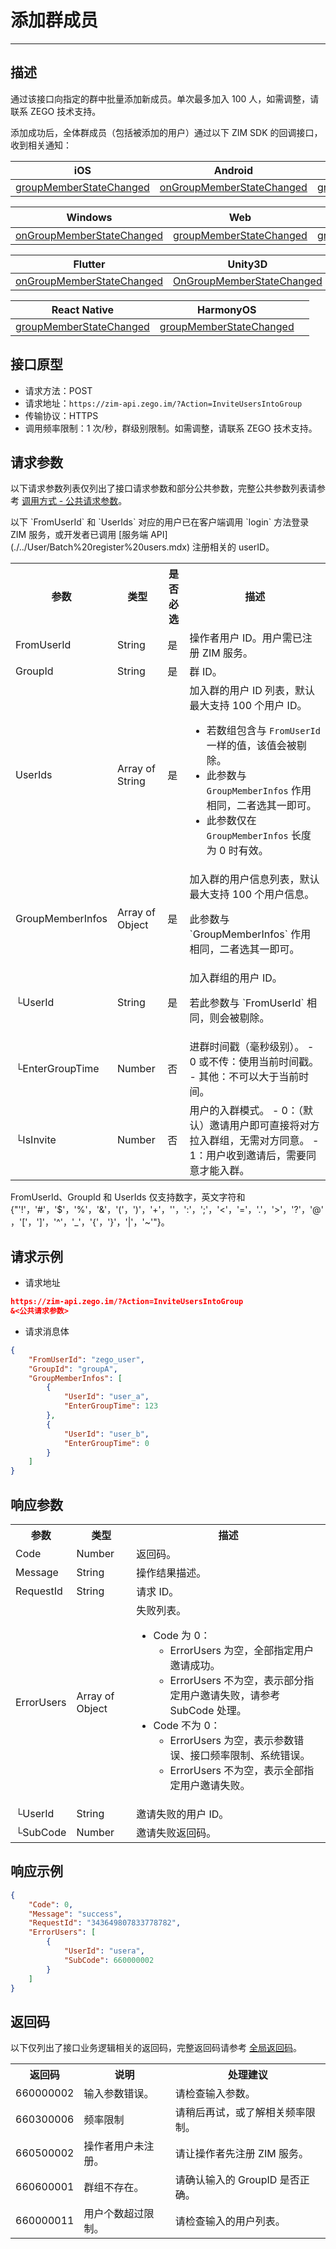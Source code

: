 
# 添加群成员

- - -

## 描述

通过该接口向指定的群中批量添加新成员。单次最多加入 100 人，如需调整，请联系 ZEGO 技术支持。

添加成功后，全体群成员（包括被添加的用户）通过以下 ZIM SDK 的回调接口，收到相关通知：

| iOS | Android | macOS |
|-----|---------|--------|
| [groupMemberStateChanged](https://doc-zh.zego.im/article/api?doc=zim_API~objective-c_ios~protocol~ZIMEventHandler#zim-group-member-state-changed-event-user-list-operated-info-group-id) | [onGroupMemberStateChanged](https://doc-zh.zego.im/article/api?doc=zim_API~java_android~class~ZIMEventHandler#on-group-member-state-changed) | [groupMemberStateChanged](https://doc-zh.zego.im/article/api?doc=zim_API~objective-c_macos~protocol~ZIMEventHandler#zim-group-member-state-changed-event-user-list-operated-info-group-id) |

| Windows | Web | 小程序 |
|---------|-----|---------|
| [onGroupMemberStateChanged](https://doc-zh.zego.im/article/api?doc=zim_API~cpp_windows~class~ZIMEventHandler#on-group-member-state-changed) | [groupMemberStateChanged](https://doc-zh.zego.im/article/api?doc=zim_API~javascript_web~interface~ZIMEventHandler#group-member-state-changed) | [groupMemberStateChanged](https://doc-zh.zego.im/article/api?doc=zim_API~javascript_wxxcx~interface~ZIMEventHandler#group-member-state-changed) |

| Flutter | Unity3D | uni-app |
|---------|---------|---------|
| [onGroupMemberStateChanged](https://pub.dev/documentation/zego_zim/latest/zego_zim/ZIMEventHandler/onGroupMemberStateChanged.html) | [OnGroupMemberStateChanged](https://doc-zh.zego.im/article/api?doc=zim_API~cs_unity3d~class~ZIMEventHandler#on-group-member-state-changed) | [groupMemberStateChanged](https://doc-zh.zego.im/article/api?doc=zim_API~javascript_uni-app~interface~ZIMEventHandler#group-member-state-changed) |

| React Native | HarmonyOS | |
|---------|--------------|---|
| [groupMemberStateChanged](https://doc-zh.zego.im/article/api?doc=zim_API~javascript_react-native~interface~ZIMEventHandler#group-member-state-changed) | [groupMemberStateChanged](https://doc-zh.zego.im/article/api?doc=zim_API~javascript_harmony~interface~ZIMEventHandler#group-member-state-changed) | |

## 接口原型
- 请求方法：POST
- 请求地址：`https://zim-api.zego.im/?Action=InviteUsersIntoGroup`
- 传输协议：HTTPS
- 调用频率限制：1 次/秒，群级别限制。如需调整，请联系 ZEGO 技术支持。

## 请求参数

以下请求参数列表仅列出了接口请求参数和部分公共参数，完整公共参数列表请参考 [调用方式 - 公共请求参数](../Accessing%20Server%20APIs.mdx#2-公共参数)。

<Note title="说明">
以下 `FromUserId` 和 `UserIds` 对应的用户已在客户端调用 `login` 方法登录 ZIM 服务，或开发者已调用 [服务端 API](./../User/Batch%20register%20users.mdx) 注册相关的 userID。
</Note>

<table class="collapsible-table" >
<tbody><tr data-row-level="1">
<th>参数</th>
<th>类型</th>
<th>是否必选</th>
<th>描述</th>
</tr>
<tr data-row-level="2">
<td>FromUserId</td>
<td>String</td>
<td>是</td>
<td>操作者用户 ID。用户需已注册 ZIM 服务。</td>
</tr>
<tr data-row-level="3">
<td>GroupId</td>
<td>String</td>
<td>是</td>
<td>群 ID。</td>
</tr>
<tr data-row-level="4">
<td>UserIds</td>
<td>Array of String</td>
<td>是</td>
<td>
加入群的用户 ID 列表，默认最大支持 100 个用户 ID。
<Note title="说明">

- 若数组包含与 `FromUserId` 一样的值，该值会被剔除。
- 此参数与 `GroupMemberInfos` 作用相同，二者选其一即可。
- 此参数仅在 `GroupMemberInfos` 长度为 0 时有效。
</Note>
</td>
</tr>
<tr data-row-level="5" data-row-child="true">
<td>GroupMemberInfos</td>
<td>Array of Object</td>
<td>是</td>
<td>
加入群的用户信息列表，默认最大支持 100 个用户信息。
<Note title="说明"><p>此参数与 `GroupMemberInfos` 作用相同，二者选其一即可。</p></Note>
</td>
</tr>
<tr data-row-level="5-1">
<td>└UserId</td>
<td>String</td>
<td>是</td>
<td>
加入群组的用户 ID。
<Note title="说明"><p>若此参数与 `FromUserId` 相同，则会被剔除。</p></Note>
</td>
</tr>
<tr data-row-level="5-2">
<td>└EnterGroupTime</td>
<td>Number</td>
<td>否</td>
<td>
进群时间戳（毫秒级别）。
- 0 或不传：使用当前时间戳。
- 其他：不可以大于当前时间。
</td>
</tr>
<tr data-row-level="5-3">
<td>└IsInvite</td>
<td>Number</td>
<td>否</td>
<td>
用户的入群模式。
- 0：（默认）邀请用户即可直接将对方拉入群组，无需对方同意。
- 1：用户收到邀请后，需要同意才能入群。
</td>
</tr>
</tbody></table>

<Note title="说明">

FromUserId、GroupId 和 UserIds 仅支持数字，英文字符和 {"'!'，'#'，'$'，'%'，'&'，'('，')'，'+'，''，':'，';'，'<'，'='，'.'，'>'，'?'，'@'，'['，']'，'^'，'_'，'{'，'}'，'|'，'~'"}。
</Note>

## 请求示例

- 请求地址

```json
https://zim-api.zego.im/?Action=InviteUsersIntoGroup
&<公共请求参数>
```

- 请求消息体

```json
{
    "FromUserId": "zego_user",
    "GroupId": "groupA",
    "GroupMemberInfos": [
        {
            "UserId": "user_a",
            "EnterGroupTime": 123
        },
        {
            "UserId": "user_b",
            "EnterGroupTime": 0
        }
    ]
}
```

## 响应参数

<table class="collapsible-table" >

<tbody><tr data-row-level="1">
<th>参数</th>
<th>类型</th>
<th>描述</th>
</tr>
<tr data-row-level="2">
<td>Code</td>
<td>Number</td>
<td>返回码。</td>
</tr>
<tr data-row-level="3">
<td>Message</td>
<td>String</td>
<td>操作结果描述。</td>
</tr>
<tr data-row-level="4">
<td>RequestId</td>
<td>String</td>
<td>请求 ID。</td>
</tr>
<tr data-row-level="5" data-row-child="true">
<td>ErrorUsers</td>
<td>Array of Object</td>
<td>
失败列表。
<ul><li>
Code 为 0：
<ul><li>ErrorUsers 为空，全部指定用户邀请成功。</li><li>ErrorUsers 不为空，表示部分指定用户邀请失败，请参考 SubCode 处理。</li></ul>
</li>
<li>
Code 不为 0：
<ul><li>ErrorUsers 为空，表示参数错误、接口频率限制、系统错误。</li><li>ErrorUsers 不为空，表示全部指定用户邀请失败。</li></ul>
</li>
</ul></td>
</tr>
<tr data-row-level="5-1">
<td>└UserId</td>
<td>String</td>
<td>邀请失败的用户 ID。</td>
</tr>
<tr data-row-level="5-2">
<td>└SubCode</td>
<td>Number</td>
<td>邀请失败返回码。</td>
</tr>
</tbody></table>

## 响应示例

```json
{
    "Code": 0,
    "Message": "success",
    "RequestId": "343649807833778782",
    "ErrorUsers": [
        {
            "UserId": "usera",
            "SubCode": 660000002
        }
    ]
}
```

## 返回码

以下仅列出了接口业务逻辑相关的返回码，完整返回码请参考 [全局返回码](../Return%20codes.mdx)。

<table>
<tbody><tr>
<th>返回码</th>
<th>说明</th>
<th>处理建议</th>
</tr>
<tr>
<td>660000002</td>
<td>输入参数错误。</td>
<td>请检查输入参数。</td>
</tr>
<tr>
<td>660300006</td>
<td>频率限制</td>
<td>请稍后再试，或了解相关频率限制。</td>
</tr>
<tr>
<td>660500002</td>
<td>操作者用户未注册。</td>
<td>请让操作者先注册 ZIM 服务。</td>
</tr>
<tr>
<td>660600001</td>
<td>群组不存在。</td>
<td>请确认输入的 GroupID 是否正确。</td>
</tr>
<tr>
<td>660000011</td>
<td>用户个数超过限制。</td>
<td>请检查输入的用户列表。</td>
</tr>
</tbody></table>

